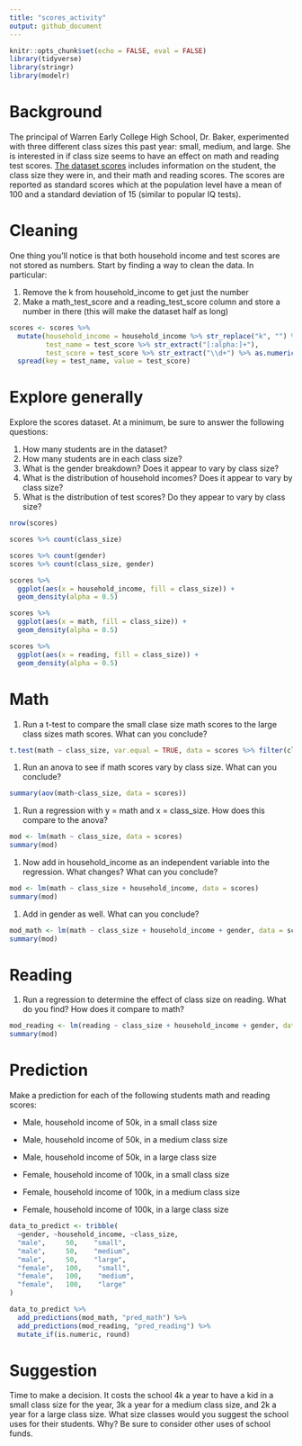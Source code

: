```yaml
---
title: "scores_activity"
output: github_document
---
```


```r
knitr::opts_chunk$set(echo = FALSE, eval = FALSE)
library(tidyverse)
library(stringr)
library(modelr)
```

# Background

The principal of Warren Early College High School, Dr. Baker, experimented with three different class sizes this past year: small, medium, and large. She is interested in if class size seems to have an effect on math and reading test scores. [The dataset scores](https://drive.google.com/open?id=0BxNjWD0-A_iaNHNPeDdnaHgwcWs) includes information on the student, the class size they were in, and their math and reading scores. The scores are reported as standard scores which at the population level have a mean of 100 and a standard deviation of 15 (similar to popular IQ tests).

# Cleaning

One thing you'll notice is that both household income and test scores are not stored as numbers. Start by finding a way to clean the data. In particular:

1. Remove the k from household_income to get just the number
2. Make a math_test_score and a reading_test_score column and store a number in there (this will make the dataset half as long)

```r
scores <- scores %>% 
  mutate(household_income = household_income %>% str_replace("k", "") %>% as.numeric(),
         test_name = test_score %>% str_extract("[:alpha:]+"),
         test_score = test_score %>% str_extract("\\d+") %>% as.numeric()) %>% 
  spread(key = test_name, value = test_score)
```

# Explore generally

Explore the scores dataset. At a minimum, be sure to answer the following questions:

1. How many students are in the dataset?
1. How many students are in each class size?
1. What is the gender breakdown? Does it appear to vary by class size?
1. What is the distribution of household incomes? Does it appear to vary by class size?
1. What is the distribution of test scores? Do they appear to vary by class size?

```r
nrow(scores)

scores %>% count(class_size)

scores %>% count(gender)
scores %>% count(class_size, gender)

scores %>% 
  ggplot(aes(x = household_income, fill = class_size)) +
  geom_density(alpha = 0.5)

scores %>% 
  ggplot(aes(x = math, fill = class_size)) +
  geom_density(alpha = 0.5)

scores %>% 
  ggplot(aes(x = reading, fill = class_size)) +
  geom_density(alpha = 0.5)
```

# Math

1. Run a t-test to compare the small clase size math scores to the large class sizes math scores. What can you conclude?

```r
t.test(math ~ class_size, var.equal = TRUE, data = scores %>% filter(class_size != "medium"))
```

1. Run an anova to see if math scores vary by class size. What can you conclude?

```r
summary(aov(math~class_size, data = scores))
```

1. Run a regression with y = math and x = class_size. How does this compare to the anova?

```r
mod <- lm(math ~ class_size, data = scores)
summary(mod)
```

1. Now add in household_income as an independent variable into the regression. What changes? What can you conclude?

```r
mod <- lm(math ~ class_size + household_income, data = scores)
summary(mod)
```

1. Add in gender as well. What can you conclude?

```r
mod_math <- lm(math ~ class_size + household_income + gender, data = scores)
summary(mod)
```

# Reading

1. Run a regression to determine the effect of class size on reading. What do you find? How does it compare to math?

```r
mod_reading <- lm(reading ~ class_size + household_income + gender, data = scores)
summary(mod)
```

# Prediction

Make a prediction for each of the following students math and reading scores:

- Male, household income of 50k, in a small class size
- Male, household income of 50k, in a medium class size
- Male, household income of 50k, in a large class size

- Female, household income of 100k, in a small class size
- Female, household income of 100k, in a medium class size
- Female, household income of 100k, in a large class size

```r
data_to_predict <- tribble(
  ~gender, ~household_income, ~class_size,
  "male",     50,    "small",
  "male",     50,    "medium",
  "male",     50,    "large",
  "female",   100,    "small",
  "female",   100,    "medium",
  "female",   100,    "large"
)

data_to_predict %>% 
  add_predictions(mod_math, "pred_math") %>% 
  add_predictions(mod_reading, "pred_reading") %>% 
  mutate_if(is.numeric, round)
```

# Suggestion

Time to make a decision. It costs the school 4k a year to have a kid in a small class size for the year, 3k a year for a medium class size, and 2k a year for a large class size. What size classes would you suggest the school uses for their students. Why? Be sure to consider other uses of school funds. 

